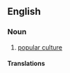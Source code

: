 {{also|pop-culture}}
==English==

===Noun===
{{wikipedia}}

{{en-noun|-|s}}

# [[popular culture]]

====Translations====
{{trans-see|popular culture}}